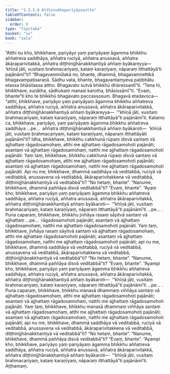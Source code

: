 ```yaml
---
title: "1.3.5.8 Atthinukhopariyāyasutta"
tableOfContents: false
sidebar:
  order: 9
type: "tipitaka"
basket: "su"
book: "sala"
---
```



<DynamicBreadcrumb />

<Division number="153" book="sala">

<Paragraph number="844" book="sala">
“Atthi nu kho, bhikkhave, pariyāyo yaṃ pariyāyaṃ āgamma bhikkhu aññatreva saddhāya, aññatra ruciyā, aññatra anussavā, aññatra ākāraparivitakkā, aññatra diṭṭhinijjhānakkhantiyā aññaṃ byākareyya—  ‘khīṇā jāti, vusitaṃ brahmacariyaṃ, kataṃ karaṇīyaṃ, nāparaṃ itthattāyā’ti pajānāmī”ti? “Bhagavaṃmūlakā no, bhante, dhammā, bhagavaṃnettikā bhagavaṃpaṭisaraṇā. Sādhu vata, bhante, bhagavantaṃyeva paṭibhātu etassa bhāsitassa attho. Bhagavato sutvā bhikkhū dhāressantī”ti. “Tena hi, bhikkhave, suṇātha, sādhukaṃ manasi karotha, bhāsissāmī”ti. “Evaṃ, bhante”ti kho te bhikkhū bhagavato paccassosuṃ. Bhagavā etadavoca—  “atthi, bhikkhave, pariyāyo yaṃ pariyāyaṃ āgamma bhikkhu aññatreva saddhāya, aññatra ruciyā, aññatra anussavā, aññatra ākāraparivitakkā, aññatra diṭṭhinijjhānakkhantiyā aññaṃ byākareyya—  ‘“khīṇā jāti, vusitaṃ brahmacariyaṃ, kataṃ karaṇīyaṃ, nāparaṃ itthattāyā”ti pajānāmī’ti.
</Paragraph>

<Paragraph number="845" book="sala">
Katamo ca, bhikkhave, pariyāyo, yaṃ pariyāyaṃ āgamma bhikkhu aññatreva saddhāya …pe…  aññatra diṭṭhinijjhānakkhantiyā aññaṃ byākaroti—  ‘khīṇā jāti, vusitaṃ brahmacariyaṃ, kataṃ karaṇīyaṃ, nāparaṃ itthattāyāti pajānāmī’ti? Idha, bhikkhave, bhikkhu cakkhunā rūpaṃ disvā santaṃ vā ajjhattaṃ rāgadosamohaṃ, atthi me ajjhattaṃ rāgadosamohoti pajānāti; asantaṃ vā ajjhattaṃ rāgadosamohaṃ, natthi me ajjhattaṃ rāgadosamohoti pajānāti. Yaṃ taṃ, bhikkhave, bhikkhu cakkhunā rūpaṃ disvā santaṃ vā ajjhattaṃ rāgadosamohaṃ, atthi me ajjhattaṃ rāgadosamohoti pajānāti; asantaṃ vā ajjhattaṃ rāgadosamohaṃ, natthi me ajjhattaṃ rāgadosamohoti pajānāti. Api nu me, bhikkhave, dhammā saddhāya vā veditabbā, ruciyā vā veditabbā, anussavena vā veditabbā, ākāraparivitakkena vā veditabbā, diṭṭhinijjhānakkhantiyā vā veditabbā”ti? “No hetaṃ, bhante”. “Nanume, bhikkhave, dhammā paññāya disvā veditabbā”ti? “Evaṃ, bhante”. “Ayaṃ kho, bhikkhave, pariyāyo yaṃ pariyāyaṃ āgamma bhikkhu aññatreva saddhāya, aññatra ruciyā, aññatra anussavā, aññatra ākāraparivitakkā, aññatra diṭṭhinijjhānakkhantiyā aññaṃ byākaroti—  ‘“khīṇā jāti, vusitaṃ brahmacariyaṃ, kataṃ karaṇīyaṃ, nāparaṃ itthattāyā”ti pajānāmī’ti …pe… .
</Paragraph>

<Paragraph number="846" book="sala">
Puna caparaṃ, bhikkhave, bhikkhu jivhāya rasaṃ sāyitvā santaṃ vā ajjhattaṃ …pe…  rāgadosamohoti pajānāti; asantaṃ vā ajjhattaṃ rāgadosamohaṃ, natthi me ajjhattaṃ rāgadosamohoti pajānāti. Yaṃ taṃ, bhikkhave, jivhāya rasaṃ sāyitvā santaṃ vā ajjhattaṃ rāgadosamohaṃ, atthi me ajjhattaṃ rāgadosamohoti pajānāti; asantaṃ vā ajjhattaṃ rāgadosamohaṃ, natthi me ajjhattaṃ rāgadosamohoti pajānāti; api nu me, bhikkhave, dhammā saddhāya vā veditabbā, ruciyā vā veditabbā, anussavena vā veditabbā, ākāraparivitakkena vā veditabbā, diṭṭhinijjhānakkhantiyā vā veditabbā”ti? “No hetaṃ, bhante”. “Nanume, bhikkhave, dhammā paññāya disvā veditabbā”ti? “Evaṃ, bhante”. “Ayampi kho, bhikkhave, pariyāyo yaṃ pariyāyaṃ āgamma bhikkhu aññatreva saddhāya, aññatra ruciyā, aññatra anussavā, aññatra ākāraparivitakkā, aññatra diṭṭhinijjhānakkhantiyā aññaṃ byākaroti—  ‘“khīṇā jāti, vusitaṃ brahmacariyaṃ, kataṃ karaṇīyaṃ, nāparaṃ itthattāyā”ti pajānāmī’ti …pe… .
</Paragraph>

<Paragraph number="847" book="sala">
Puna caparaṃ, bhikkhave, bhikkhu manasā dhammaṃ viññāya santaṃ vā ajjhattaṃ rāgadosamohaṃ, atthi me ajjhattaṃ rāgadosamohoti pajānāti; asantaṃ vā ajjhattaṃ rāgadosamohaṃ, natthi me ajjhattaṃ rāgadosamohoti pajānāti. Yaṃ taṃ, bhikkhave, bhikkhu manasā dhammaṃ viññāya santaṃ vā ajjhattaṃ rāgadosamohaṃ, atthi me ajjhattaṃ rāgadosamohoti pajānāti; asantaṃ vā ajjhattaṃ rāgadosamohaṃ, natthi me ajjhattaṃ rāgadosamohoti pajānāti; api nu me, bhikkhave, dhammā saddhāya vā veditabbā, ruciyā vā veditabbā, anussavena vā veditabbā, ākāraparivitakkena vā veditabbā, diṭṭhinijjhānakkhantiyā vā veditabbā”ti? “No hetaṃ, bhante”. “Nanume, bhikkhave, dhammā paññāya disvā veditabbā”ti? “Evaṃ, bhante”. “Ayampi kho, bhikkhave, pariyāyo yaṃ pariyāyaṃ āgamma bhikkhu aññatreva saddhāya, aññatra ruciyā, aññatra anussavā, aññatra ākāraparivitakkā, aññatra diṭṭhinijjhānakkhantiyā aññaṃ byākaroti—  ‘“khīṇā jāti, vusitaṃ brahmacariyaṃ, kataṃ karaṇīyaṃ, nāparaṃ itthattāyā”ti pajānāmī’ti.

</Paragraph>
</Division>

<Paragraph number="848" type="center" book="sala">
Aṭṭhamaṃ.
</Paragraph>